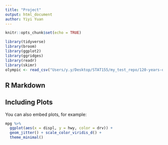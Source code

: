 ```yaml
---
title: "Project"
output: html_document
author: Yiyi Yuan
---
```


```r
knitr::opts_chunk$set(echo = TRUE)
```

```r
library(tidyverse)
library(broom)
library(ggplot2)
library(ggridges) 
library(readr) 
library(skimr) 
olympic <- read_csv("Users/y.y/Desktop/STAT155/my_test_repo/120-years-of-olympic-history-athletes-and-results/athlete_events.csv")
```

## R Markdown


## Including Plots

You can also embed plots, for example:

```r
mpg %>% 
  ggplot(aes(x = displ, y = hwy, color = drv)) + 
  geom_jitter() + scale_color_viridis_d() +
  theme_minimal()
```